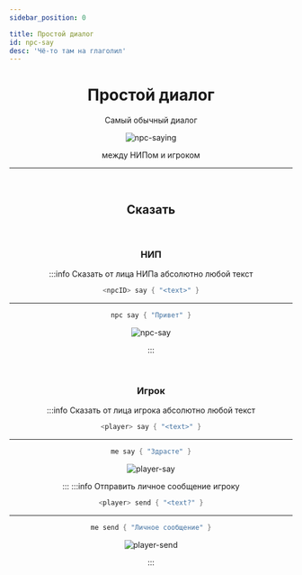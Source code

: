 ```yaml
---
sidebar_position: 0

title: Простой диалог
id: npc-say
desc: 'Чё-то там на глаголил'
---
```


<div align="center">

# Простой диалог

Самый обычный диалог

<link rel="preload" as="image" href="@site/static/img/doc/titles/NpcSay0.webp" />
<div className="show" id="mask">

![npc-saying](@site/static/img/doc/titles/NpcSay0.webp)

</div>

между НИПом и игроком

---

<br />

<div id="dont-copy">

## Сказать

<br />

### НИП

:::info Сказать от лица НИПа абсолютно любой текст
```kts
<npcID> say { "<text>" }
```
---
```kts title="Пример"
npc say { "Привет" }
```

![npc-say](@site/static/img/doc/dialogue/npc_say.png)

:::

<br />

### Игрок

:::info Сказать от лица игрока абсолютно любой текст
```kts
<player> say { "<text>" }
```
---
```kts title="Пример"
me say { "Здрасте" }
```

![player-say](@site/static/img/doc/dialogue/player_say.png)

:::
:::info Отправить личное сообщение игроку
```kts
<player> send { "<text?" }
```
---
```kts title="Пример"
me send { "Личное сообщение" }
```

![player-send](@site/static/img/doc/dialogue/player_send.png)

:::

</div>

</div>